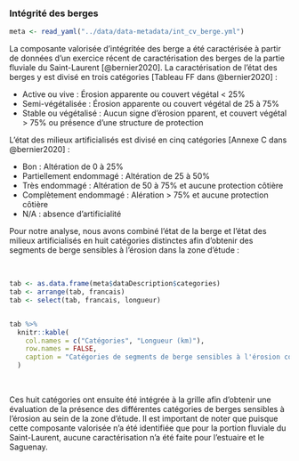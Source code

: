 ### Intégrité des berges

```r
meta <- read_yaml("../data/data-metadata/int_cv_berge.yml")
```

La composante valorisée d'intégritée des berge a été caractérisée à partir de données d'un exercice récent de caractérisation des berges de la partie fluviale du Saint-Laurent [@bernier2020]. La caractérisation de l'état des berges y est divisé en trois catégories [Tableau FF dans @bernier2020] :

- Active ou vive : Érosion apparente ou couvert végétal < 25%
- Semi-végétalisée : Érosion apparente ou couvert végétal de 25 à 75%
- Stable ou végétalisé : Aucun signe d'érosion pparent, et couvert végétal > 75% ou présence d'une structure de protection

L'état des milieux artificialisés est divisé en cinq catégories [Annexe C dans @bernier2020] :

- Bon : Altération de 0 à 25%
- Partiellement endommagé : Altération de 25 à 50%
- Très endommagé : Altération de 50 à 75% et aucune protection côtière
- Complètement endommagé : Alération > 75% et aucune protection côtière
- N/A : absence d'artificialité

Pour notre analyse, nous avons combiné l'état de la berge et l'état des milieux artificialisés en huit catégories distinctes afin d'obtenir des segments de berge sensibles à l'érosion dans la zone d'étude :

<br/>

```r
tab <- as.data.frame(meta$dataDescription$categories)
tab <- arrange(tab, francais)
tab <- select(tab, francais, longueur)


tab %>%
  knitr::kable(
    col.names = c("Catégories", "Longueur (km)"),
    row.names = FALSE,
    caption = "Catégories de segments de berge sensibles à l'érosion considérés pour l'analyse d'évaluation des effets cumulatifs et leur longueur totale en $km$ au sein des données de caractérisation des berges de la partie fluviale du Saint-Laurent [@bernier2020]"
  )
```

<br/>

Ces huit catégories ont ensuite été intégrée à la grille afin d'obtenir une évaluation de la présence des différentes catégories de berges sensibles à l'érosion au sein de la zone d'étude. Il est important de noter que puisque cette composante valorisée n'a été identifiée que pour la portion fluviale du Saint-Laurent, aucune caractérisation n'a été faite pour l'estuaire et le Saguenay.

<br/>
